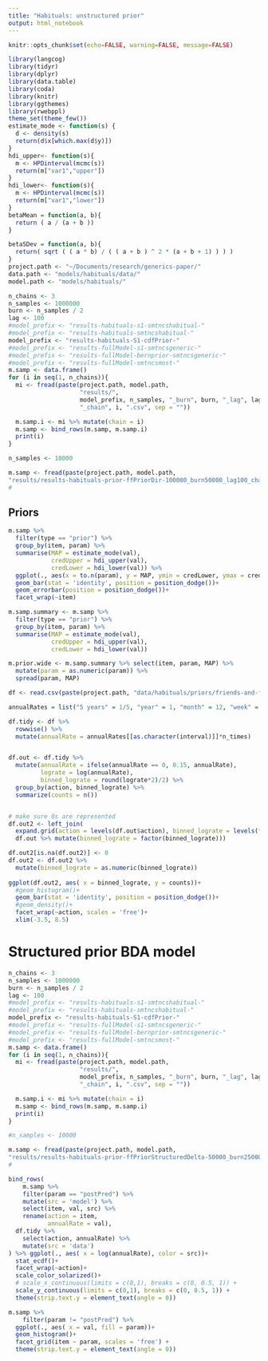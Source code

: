 ```yaml
---
title: "Habituals: unstructured prior"
output: html_notebook
---
```

```r
knitr::opts_chunk$set(echo=FALSE, warning=FALSE, message=FALSE)
```


```r
library(langcog)
library(tidyr)
library(dplyr)
library(data.table)
library(coda)
library(knitr)
library(ggthemes)
library(rwebppl)
theme_set(theme_few())
estimate_mode <- function(s) {
  d <- density(s)
  return(d$x[which.max(d$y)])
}
hdi_upper<- function(s){
  m <- HPDinterval(mcmc(s))
  return(m["var1","upper"])
}
hdi_lower<- function(s){
  m <- HPDinterval(mcmc(s))
  return(m["var1","lower"])
}
betaMean = function(a, b){
  return ( a / (a + b ))
}

betaSDev = function(a, b){
  return( sqrt ( ( a * b) / ( ( a + b ) ^ 2 * (a + b + 1) ) ) ) 
}
project.path <- "~/Documents/research/generics-paper/"
data.path <- "models/habituals/data/"
model.path <- "models/habituals/"
```


```r
n_chains <- 3
n_samples <- 1000000
burn <- n_samples / 2
lag <- 100
#model_prefix <- "results-habituals-s1-smtncshabitual-"
#model_prefix <- "results-habituals-smtncshabitual-"
model_prefix <- "results-habituals-S1-cdfPrior-"
#model_prefix <- "results-fullModel-s1-smtncsgeneric-"
#model_prefix <- "results-fullModel-bernprior-smtncsgeneric-"
#model_prefix <- "results-fullModel-smtncsmost-"
m.samp <- data.frame()
for (i in seq(1, n_chains)){
  mi <- fread(paste(project.path, model.path,
                    "results/",
                    model_prefix, n_samples, "_burn", burn, "_lag", lag,
                    "_chain", i, ".csv", sep = ""))

  m.samp.i <- mi %>% mutate(chain = i)
  m.samp <- bind_rows(m.samp, m.samp.i)
  print(i)
}

n_samples <- 10000

m.samp <- fread(paste(project.path, model.path,
"results/results-habituals-prior-ffPriorDir-100000_burn50000_lag100_chain1.csv", sep  = ""))
# 
```


## Priors

```r
m.samp %>%
  filter(type == "prior") %>%
  group_by(item, param) %>%
  summarise(MAP = estimate_mode(val),
            credUpper = hdi_upper(val),
            credLower = hdi_lower(val)) %>%
  ggplot(., aes(x = to.n(param), y = MAP, ymin = credLower, ymax = credUpper))+
  geom_bar(stat = 'identity', position = position_dodge())+
  geom_errorbar(position = position_dodge())+
  facet_wrap(~item)
```

```r
m.samp.summary <- m.samp %>%
  filter(type == "prior") %>%
  group_by(item, param) %>%
  summarise(MAP = estimate_mode(val),
            credUpper = hdi_upper(val),
            credLower = hdi_lower(val))

m.prior.wide <- m.samp.summary %>% select(item, param, MAP) %>%
  mutate(param = as.numeric(param)) %>%
  spread(param, MAP)

```


```r
df <- read.csv(paste(project.path, "data/habituals/priors/friends-and-family-1-trials.csv", sep= ""))

annualRates = list("5 years" = 1/5, "year" = 1, "month" = 12, "week" = 52)

df.tidy <- df %>%
  rowwise() %>%
  mutate(annualRate = annualRates[[as.character(interval)]]*n_times)


df.out <- df.tidy %>%
  mutate(annualRate = ifelse(annualRate == 0, 0.15, annualRate),
         lograte = log(annualRate),
         binned_lograte = round(lograte*2)/2) %>%
  group_by(action, binned_lograte) %>%
  summarize(counts = n())


# make sure 0s are represented
df.out2 <- left_join(
  expand.grid(action = levels(df.out$action), binned_lograte = levels(factor(df.out$binned_lograte))),
  df.out %>% mutate(binned_lograte = factor(binned_lograte))) 

df.out2[is.na(df.out2)] <- 0
df.out2 <- df.out2 %>%
  mutate(binned_lograte = as.numeric(binned_lograte))
  
ggplot(df.out2, aes( x = binned_lograte, y = counts))+
  #geom_histogram()+
  geom_bar(stat = 'identity', position = position_dodge())+
  #geom_density()+
  facet_wrap(~action, scales = 'free')+
  xlim(-3.5, 8.5)
```


# Structured prior BDA model

```r
n_chains <- 3
n_samples <- 1000000
burn <- n_samples / 2
lag <- 100
#model_prefix <- "results-habituals-s1-smtncshabitual-"
#model_prefix <- "results-habituals-smtncshabitual-"
model_prefix <- "results-habituals-S1-cdfPrior-"
#model_prefix <- "results-fullModel-s1-smtncsgeneric-"
#model_prefix <- "results-fullModel-bernprior-smtncsgeneric-"
#model_prefix <- "results-fullModel-smtncsmost-"
m.samp <- data.frame()
for (i in seq(1, n_chains)){
  mi <- fread(paste(project.path, model.path,
                    "results/",
                    model_prefix, n_samples, "_burn", burn, "_lag", lag,
                    "_chain", i, ".csv", sep = ""))

  m.samp.i <- mi %>% mutate(chain = i)
  m.samp <- bind_rows(m.samp, m.samp.i)
  print(i)
}

#n_samples <- 10000

m.samp <- fread(paste(project.path, model.path,
"results/results-habituals-prior-ffPriorStructuredDelta-50000_burn25000_lag100_chain2.csv", sep  = ""))
# 
```

```r
bind_rows(
    m.samp %>% 
    filter(param == "postPred") %>%
    mutate(src = 'model') %>%
    select(item, val, src) %>%
    rename(action = item,
           annualRate = val),
  df.tidy %>%
    select(action, annualRate) %>%
    mutate(src = 'data')
) %>% ggplot(., aes( x = log(annualRate), color = src))+
  stat_ecdf()+
  facet_wrap(~action)+
  scale_color_solarized()+
  # scale_x_continuous(limits = c(0,1), breaks = c(0, 0.5, 1)) +
  scale_y_continuous(limits = c(0,1), breaks = c(0, 0.5, 1)) +
  theme(strip.text.y = element_text(angle = 0))  

```

```r
m.samp %>% 
    filter(param != "postPred") %>%
  ggplot(., aes( x = val, fill = param))+
  geom_histogram()+
  facet_grid(item ~ param, scales = 'free') +
  theme(strip.text.y = element_text(angle = 0))  
```

